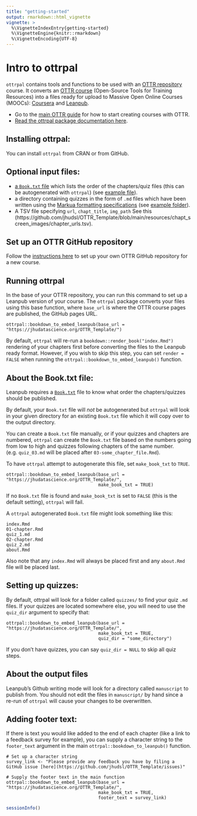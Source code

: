 ```yaml
---
title: "getting-started"
output: rmarkdown::html_vignette
vignette: >
  %\VignetteIndexEntry{getting-started}
  %\VignetteEngine{knitr::rmarkdown}
  %\VignetteEncoding{UTF-8}
---
```


# Intro to ottrpal

`ottrpal` contains tools and functions to be used with an [OTTR repository](https://github.com/jhudsl/OTTR_Template) course.
It converts an [OTTR course](https://github.com/jhudsl/OTTR_Template/wiki) (Open-Source Tools for Training Resources) into a files ready for upload to Massive Open Online Courses (MOOCs): [Coursera](https://www.coursera.org/) and [Leanpub](https://leanpub.com/).

- Go to the [main OTTR guide](https://github.com/jhudsl/OTTR_Template/wiki) for how to start creating courses with OTTR.
- [Read the ottrpal package documentation here](https://jhudatascience.org/ottrpal/docs/index.html).

## Installing ottrpal:

You can install `ottrpal` from CRAN or from GitHub.

## Optional input files:

- [a `Book.txt` file](https://leanpub.com/lfm/read#leanpub-auto-booktxt-sampletxt-and-manuscript-files) which lists the order of the chapters/quiz files (this can be autogenerated with `ottrpal`) (see [example file](https://github.com/jhudsl/OTTR_Template/blob/main/manuscript/Book.txt)).  
- a directory containing quizzes in the form of `.md` files which have been written using the [Markua formatting specifications](https://leanpub.com/markua/read#leanpub-auto-quizzes-and-exercises) (see [example folder](https://github.com/jhudsl/OTTR_Quizzes/tree/main/quizzes)).  
- A TSV file specifying `url`,	`chapt_title`,	`img_path` See this (https://github.com/jhudsl/OTTR_Template/blob/main/resources/chapt_screen_images/chapter_urls.tsv).

## Set up an OTTR GitHub repository

Follow the [instructions here](https://github.com/jhudsl/OTTR_Template/wiki/Start-a-new-course) to set up your own OTTR GitHub repository for a new course.

## Running ottrpal

In the base of your OTTR repository, you can run this command to set up a Leanpub version of your course.
The `ottrpal` package converts your files using this base function, where `base_url` is where the OTTR course pages are published, the GitHub pages URL.

```
ottrpal::bookdown_to_embed_leanpub(base_url = "https://jhudatascience.org/OTTR_Template/")
```

By default, `ottrpal` will re-run a `bookdown::render_book("index.Rmd")` rendering of your chapters first before converting the files to the Leanpub ready format.
However, if you wish to skip this step, you can set `render = FALSE` when running the `ottrpal::bookdown_to_embed_leanpub()` function.

## About the Book.txt file:

Leanpub requires a [`Book.txt`](https://leanpub.com/lfm/read#leanpub-auto-booktxt-sampletxt-and-manuscript-files) file to know what order the chapters/quizzes should be published.

By default, your `Book.txt` file will _not_ be autogenerated but `ottrpal` will look in your given directory for an existing `Book.txt` file which it will copy over to the output directory.

You can create a `Book.txt` file manually, or if your quizzes and chapters are numbered, `ottrpal` can create the `Book.txt` file based on the numbers going from low to high and quizzes following chapters of the same number.
(e.g. `quiz_03.md` will be placed after `03-some_chapter_file.Rmd`).

To have `ottrpal` attempt to autogenerate this file, set `make_book_txt` to `TRUE`.

```
ottrpal::bookdown_to_embed_leanpub(base_url = "https://jhudatascience.org/OTTR_Template/",
                                   make_book_txt = TRUE)
```

If no `Book.txt` file is found and `make_book_txt` is set to `FALSE` (this is the default setting), `ottrpal` will fail.

A `ottrpal` autogenerated `Book.txt` file might look something like this:
```
index.Rmd
01-chapter.Rmd
quiz_1.md
02-chapter.Rmd
quiz_2.md
about.Rmd
```
Also note that any `index.Rmd` will always be placed first and any `about.Rmd` file will be placed last.

## Setting up quizzes:

By default, ottrpal will look for a folder called `quizzes/` to find your quiz `.md` files.
If your quizzes are located somewhere else, you will need to use the `quiz_dir` argument to specify that:

```
ottrpal::bookdown_to_embed_leanpub(base_url = "https://jhudatascience.org/OTTR_Template/",
                                   make_book_txt = TRUE,
                                   quiz_dir = "some_directory")
```

If you don't have quizzes, you can say `quiz_dir = NULL` to skip all quiz steps.

## About the output files

Leanpub's Github writing mode will look for a directory called `manuscript` to publish from.
You should not edit the files in `manuscript/` by hand since a re-run of `ottrpal` will cause your changes to be overwritten.

## Adding footer text:

If there is text you would like added to the end of each chapter (like a link to a feedback survey for example), you can supply a character string to the `footer_text` argument in the main `ottrpal::bookdown_to_leanpub()` function.

```
# Set up a character string
survey_link <- "Please provide any feedback you have by filing a GitHub issue [here](https://github.com/jhudsl/OTTR_Template/issues)"

# Supply the footer text in the main function
ottrpal::bookdown_to_embed_leanpub(base_url = "https://jhudatascience.org/OTTR_Template/",
                                   make_book_txt = TRUE,
                                   footer_text = survey_link)
```

```r
sessionInfo()
```
